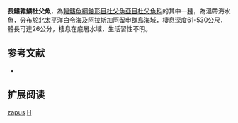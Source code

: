 {{expand language|ca}}
{{Speciesbox
| name = 長鰭雜鱗杜父魚
| image = 
| image_width = 250px
| status = NE
| status_system = IUCN3.1
| genus = Hemilepidotus
| species = zapus
| authority = Gilbert & Burke, 1912
| synonyms = 
}}
'''長鰭雜鱗杜父魚'''，為[[輻鰭魚綱|輻鰭魚綱]][[鮋形目|鮋形目]][[杜父魚亞目|杜父魚亞目]][[杜父魚科|杜父魚科]]的其中一[[種|種]]，為溫帶海水魚，分布於北[[太平洋|太平洋]][[白令海|白令海]]及[[阿拉斯加|阿拉斯加]][[阿留申群島|阿留申群島]]海域，棲息深度61-530公尺，體長可達26公分，棲息在底層水域，生活習性不明。

==参考文献==
*{{FishBase_species|genus=Hemilepidotus|species=zapus|year=2014|month=5}}

== 扩展阅读 ==
{{refbegin}}
{{wikispecies-inline|Hemilepidotus zapus|長鰭雜鱗杜父魚}}
{{refend}}
{{Taxonbar|from=Q2221549}}

[[Category:雜鱗杜父魚屬|zapus]]
[[Category:1912年描述的魚類|H]]


{{鮋形目小作品}}